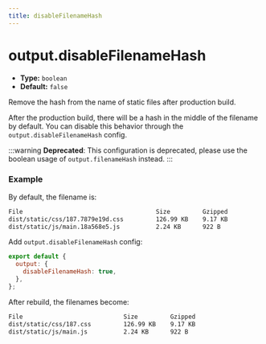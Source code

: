 ```yaml
---
title: disableFilenameHash
---
```


# output.disableFilenameHash

- **Type:** `boolean`
- **Default:** `false`

Remove the hash from the name of static files after production build.

After the production build, there will be a hash in the middle of the filename by default. You can disable this behavior through the `output.disableFilenameHash` config.

:::warning
**Deprecated**: This configuration is deprecated, please use the boolean usage of `output.filenameHash` instead.
:::

### Example

By default, the filename is:

```bash
File                                     Size         Gzipped
dist/static/css/187.7879e19d.css         126.99 KB    9.17 KB
dist/static/js/main.18a568e5.js          2.24 KB      922 B
```

Add `output.disableFilenameHash` config:

```js
export default {
  output: {
    disableFilenameHash: true,
  },
};
```

After rebuild, the filenames become:

```bash
File                            Size         Gzipped
dist/static/css/187.css         126.99 KB    9.17 KB
dist/static/js/main.js          2.24 KB      922 B
```
